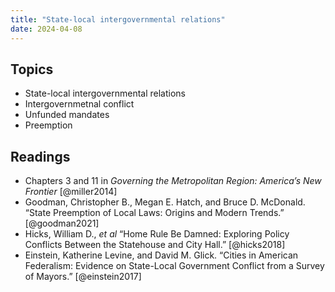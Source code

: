 ```yaml
---
title: "State-local intergovernmental relations"
date: 2024-04-08
---
```


## Topics

-   State-local intergovernmental relations
-   Intergovernmetnal conflict
-   Unfunded mandates
-   Preemption

## Readings

- Chapters 3 and 11 in *Governing the Metropolitan Region: America’s New Frontier* [@miller2014]
- Goodman, Christopher B., Megan E. Hatch, and Bruce D. McDonald. “State Preemption of Local Laws: Origins and Modern Trends.” [@goodman2021]
- Hicks, William D., *et al* “Home Rule Be Damned: Exploring Policy Conflicts Between the Statehouse and City Hall.” [@hicks2018]
- Einstein, Katherine Levine, and David M. Glick. “Cities in American Federalism: Evidence on State-Local Government Conflict from a Survey of Mayors.” [@einstein2017]